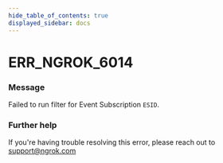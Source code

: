 ```yaml
---
hide_table_of_contents: true
displayed_sidebar: docs
---
```



# ERR_NGROK_6014

### Message

Failed to run filter for Event Subscription `ESID`.

<ErrorDetails error="err_ngrok_6014" />

### Further help

If you're having trouble resolving this error, please reach out to [support@ngrok.com](mailto:support@ngrok.com?subject=Help%20with%20ERR_NGROK_6014)
